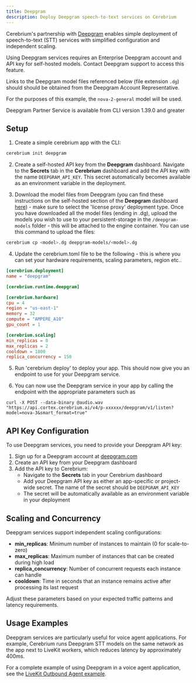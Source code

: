 ```yaml
---
title: Deepgram
description: Deploy Deepgram speech-to-text services on Cerebrium
---
```


Cerebrium's partnership with [Deepgram](https://www.deepgram.com/) enables simple deployment of speech-to-text (STT) services with simplified configuration and independent scaling.

<Note>
Using Deepgram services requires an Enterprise Deepgram account and API key for self-hosted models. Contact Deepgram support to access this feature.

Links to the Deepgram model files referenced below (file extension `.dg`) should should be obtained from the Deepgram Account Representative.

For the purposes of this example, the `nova-2-general` model will be used.

</Note>
<Note>
  Deepgram Partner Service is available from CLI version 1.39.0 and greater
</Note>

## Setup

1. Create a simple cerebrium app with the CLI:

```bash
cerebrium init deepgram
```

2. Create a self-hosted API key from the <b>Deepgram</b> dashboard. Navigate to the **Secrets** tab in the <b>Cerebrium</b> dashboard and add the API key with the name `DEEPGRAM_API_KEY`. This secret automatically becomes available as an environment variable in the deployment.

3. Download the model files from Deepgram (you can find these instructions on the self-hosted section of the <b>Deepgram</b> dashboard [here](https://developers.deepgram.com/docs/deploy-deepgram-services#pull-deepgram-container-images)) - make sure to select the 'license proxy' deployment type.
   Once you have downloaded all the model files (ending in .dg), upload the models you wish to use to your persistent-storage in the `/deepgram-models` folder - this will be attached to the engine container. You can use this command to upload the files:

```bash
cerebrium cp <model>.dg deepgram-models/<model>.dg
```

4. Update the cerebrium.toml file to be the following - this is where you can set your hardware requirements, scaling parameters, region etc..

```toml
[cerebrium.deployment]
name = "deepgram"

[cerebrium.runtime.deepgram]

[cerebrium.hardware]
cpu = 4
region = "us-east-1"
memory = 32
compute = "AMPERE_A10"
gpu_count = 1

[cerebrium.scaling]
min_replicas = 0
max_replicas = 2
cooldown = 1800
replica_concurrency = 150
```

5. Run 'cerebrium deploy' to deploy your app. This should now give you an endpoint to use for your Deepgram service.

6. You can now use the Deepgram service in your app by calling the endpoint with the appropriate parameters such as

```curl
curl -X POST --data-binary @audio.wav "https://api.cortex.cerebrium.ai/v4/p-xxxxxx/deepgram/v1/listen?model=nova-3&smart_format=true"
```

## API Key Configuration

To use Deepgram services, you need to provide your Deepgram API key:

1. Sign up for a Deepgram account at [deepgram.com](https://www.deepgram.com/)
2. Create an API key from your Deepgram dashboard
3. Add the API key to Cerebrium:
   - Navigate to the **Secrets** tab in your Cerebrium dashboard
   - Add your Deepgram API key as either an app-specific or project-wide secret. The name of the secret should be `DEEPGRAM_API_KEY`
   - The secret will be automatically available as an environment variable in your deployment

## Scaling and Concurrency

Deepgram services support independent scaling configurations:

- **min_replicas**: Minimum number of instances to maintain (0 for scale-to-zero)
- **max_replicas**: Maximum number of instances that can be created during high load
- **replica_concurrency**: Number of concurrent requests each instance can handle
- **cooldown**: Time in seconds that an instance remains active after processing its last request

Adjust these parameters based on your expected traffic patterns and latency requirements.

## Usage Examples

Deepgram services are particularly useful for voice agent applications. For example, Cerebrium runs Deepgram STT models on the same network as the app next to LiveKit workers, which reduces latency by approximately 400ms.

For a complete example of using Deepgram in a voice agent application, see the [LiveKit Outbound Agent example](/v4/examples/livekit-outbound-agent).
